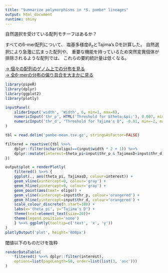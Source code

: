 ```yaml
---
title: "Summarize polymorphisms in *S. pombe* lineages"
output: html_document
runtime: shiny
---
```


自然選択を受けている配列モチーフはあるか？

すべての6-mer配列について、
塩基多様度$\theta_\pi$とTajima's Dを計算した。
自然選択により急激に広まった配列や、
重要な機能を持っているため突然変異個体が排除されるような配列では、
これらの要約統計量は低くなる。

[→ 個々の配列のゲノム上での分布を見る](../distribution/)\
[→ 全6-merの分布の偏り具合を大まかに見る](../evenness/)

```r
library(pipeR)
library(dplyr)
library(ggplot2)
library(plotly)
```

```r
inputPanel(
    sliderInput('width', 'Width', 6, min=1, max=6),
    numericInput('thr_p', HTML('Threshold for &theta;&pi;'), 0.007, min=0, max=1, 0.001),
    numericInput('thr_d', "Threshold for Tajima's D", -0.01, min=-2, max=2, 0.01)
)
```

```r
tbl = read.delim('pombe-mean.tsv.gz', stringsAsFactor=FALSE)

filtered = reactive({tbl %>>%
    dplyr::filter(nchar(oligo)==(input$width * 2 + 1)) %>>%
    dplyr::mutate(interest=theta_pi<input$thr_p & TajimasD<input$thr_d)
})
```

```r
output$plot = renderPlotly(
    filtered() %>>% {
    ggplot(., aes(theta_pi, TajimasD, colour=interest)) +
    geom_vline(xintercept=0, colour='gray') +
    geom_hline(yintercept=0, colour='gray') +
    geom_point(aes(text= oligo)) +
    geom_vline(xintercept=input$thr_p, colour='orangered') +
    geom_hline(yintercept=input$thr_d, colour='orangered') +
    scale_colour_discrete(h.start=180) +
    labs(x='theta_pi', y="Tajima's D") +
    theme(text=element_text(size=20))+
    theme(legend.position='none')
    } %>>% ggplotly(tooltip=c('text', 'x', 'y'))
)
plotlyOutput('plot', height='800px')
```

閾値以下のものだけを抜粋

```r
renderDataTable(
    filtered() %>>% dplyr::filter(interest),
    options=list(pageLength=50, order=list(list(3, 'asc')))
)
```
